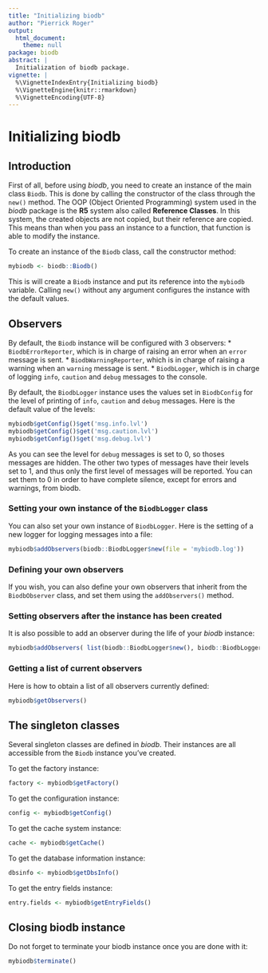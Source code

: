 ```yaml
---
title: "Initializing biodb"
author: "Pierrick Roger"
output:
  html_document:
    theme: null
package: biodb
abstract: |
  Initialization of biodb package.
vignette: |
  %\VignetteIndexEntry{Initializing biodb}
  %\VignetteEngine{knitr::rmarkdown}
  %\VignetteEncoding{UTF-8}
---
```


# Initializing biodb

## Introduction

First of all, before using *biodb*, you need to create an instance of the main class `Biodb`. This is done by calling the constructor of the class through the `new()` method. The OOP (Object Oriented Programming) system used in the *biodb* package is the **R5** system also called **Reference Classes**. In this system, the created objects are not copied, but their reference are copied. This means than when you pass an instance to a function, that function is able to modify the instance.

To create an instance of the `Biodb` class, call the constructor method:
```r
mybiodb <- biodb::Biodb()
```
This is will create a `Biodb` instance and put its reference into the `mybiodb` variable. Calling `new()` without any argument configures the instance with the default values.

## Observers

By default, the `Biodb` instance will be configured with 3 observers:
 * `BiodbErrorReporter`, which is in charge of raising an error when an `error` message is sent.
 * `BiodbWarningReporter`, which is in charge of raising a warning when an `warning` message is sent.
 * `BiodbLogger`, which is in charge of logging `info`, `caution` and `debug` messages to the console.

By default, the `BiodbLogger` instance uses the values set in `BiodbConfig` for the level of printing of `info`, `caution` and `debug` messages.
Here is the default value of the levels:
```r
mybiodb$getConfig()$get('msg.info.lvl')
mybiodb$getConfig()$get('msg.caution.lvl')
mybiodb$getConfig()$get('msg.debug.lvl')
```

As you can see the level for `debug` messages is set to 0, so thoses messages are hidden. The other two types of messages have their levels set to 1, and thus only the first level of messages will be reported. You can set them to 0 in order to have complete silence, except for errors and warnings, from biodb.

### Setting your own instance of the `BiodbLogger` class

You can also set your own instance of `BiodbLogger`. Here is the setting of a new logger for logging messages into a file:
```r
mybiodb$addObservers(biodb::BiodbLogger$new(file = 'mybiodb.log'))
```

### Defining your own observers

If you wish, you can also define your own observers that inherit from the `BiodbObserver` class, and set them using the `addObservers()` method. 

### Setting observers after the instance has been created

It is also possible to add an observer during the life of your *biodb* instance:
```r
mybiodb$addObservers( list(biodb::BiodbLogger$new(), biodb::BiodbLogger$new(file = 'mybiodb3.log')))
```

### Getting a list of current observers

Here is how to obtain a list of all observers currently defined:
```r
mybiodb$getObservers()
```

## The singleton classes

Several singleton classes are defined in *biodb*. Their instances are all accessible from the `Biodb` instance you've created.

To get the factory instance:
```r
factory <- mybiodb$getFactory()
```

To get the configuration instance:
```r
config <- mybiodb$getConfig()
```

To get the cache system instance:
```r
cache <- mybiodb$getCache()
```

To get the database information instance:
```r
dbsinfo <- mybiodb$getDbsInfo()
```

To get the entry fields instance:
```r
entry.fields <- mybiodb$getEntryFields()
```

## Closing biodb instance

Do not forget to terminate your biodb instance once you are done with it:
```r
mybiodb$terminate()
```
